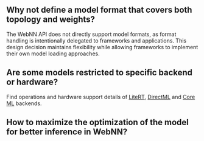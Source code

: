 
##  Why not define a model format that covers both topology and weights?

The WebNN API does not directly support model formats, as format handling is intentionally delegated to frameworks and applications. This design decision maintains flexibility while allowing frameworks to implement their own model loading approaches.

## Are some models restricted to specific backend or hardware?

Find operations and hardware support details of [LiteRT](../api-reference/browser-compatibility/litert), [DirectML](../api-reference/browser-compatibility/directml) and [Core ML](../api-reference/browser-compatibility/coreml) backends.

## How to maximize the optimization of the model for better inference in WebNN?